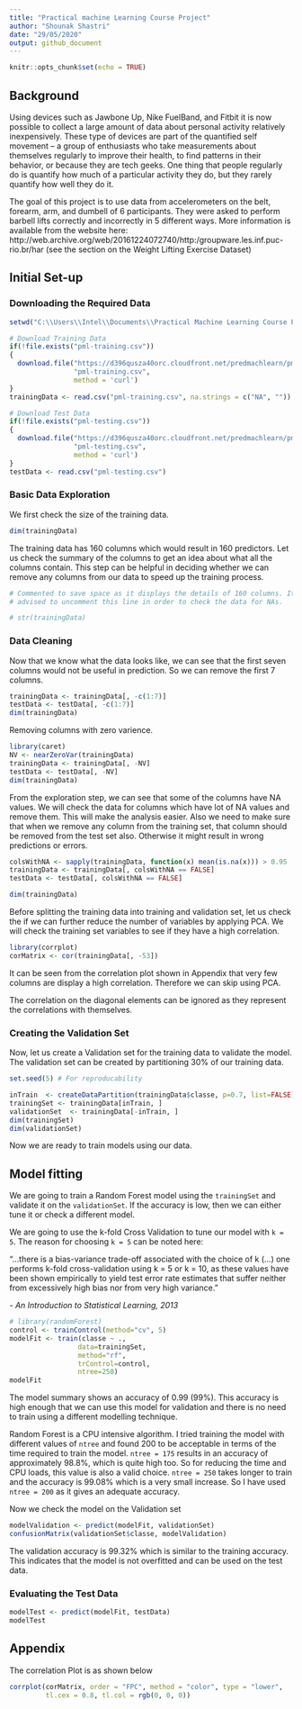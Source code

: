 ---
title: "Practical machine Learning Course Project"
author: "Shounak Shastri"
date: "29/05/2020"
output: github_document
---

```{r setup, include=FALSE}
knitr::opts_chunk$set(echo = TRUE)
```

## Background

Using devices such as Jawbone Up, Nike FuelBand, and Fitbit it is now possible 
to collect a large amount of data about personal activity relatively 
inexpensively. These type of devices are part of the quantified self movement – 
a group of enthusiasts who take measurements about themselves regularly to 
improve their health, to find patterns in their behavior, or because they are 
tech geeks. One thing that people regularly do is quantify how much of a 
particular activity they do, but they rarely quantify how well they do it.

The goal of this project is to use data from accelerometers on the belt, 
forearm, arm, and dumbell of 6 participants. They were asked to perform barbell 
lifts correctly and incorrectly in 5 different ways. More information is 
available from the website here: 
http://web.archive.org/web/20161224072740/http:/groupware.les.inf.puc-rio.br/har
(see the section on the Weight Lifting Exercise Dataset) 


## Initial Set-up

### Downloading the Required Data

```{r}
setwd("C:\\Users\\Intel\\Documents\\Practical Machine Learning Course Project")

# Download Training Data
if(!file.exists("pml-training.csv"))
{
  download.file("https://d396qusza40orc.cloudfront.net/predmachlearn/pml-training.csv",
                "pml-training.csv",
                method = 'curl')
}
trainingData <- read.csv("pml-training.csv", na.strings = c("NA", ""))

# Download Test Data
if(!file.exists("pml-testing.csv"))
{
  download.file("https://d396qusza40orc.cloudfront.net/predmachlearn/pml-testing.csv",
                "pml-testing.csv",
                method = 'curl')
}
testData <- read.csv("pml-testing.csv")
```

### Basic Data Exploration

We first check the size of the training data.

```{r }
dim(trainingData)
```

The training data has 160 columns which would result in 160 predictors. Let us 
check the summary of the columns to get an idea about what all the columns 
contain. This step can be helpful in deciding whether we can remove any columns 
from our data to speed up the training process.

```{r}
# Commented to save space as it displays the details of 160 columns. It is 
# advised to uncomment this line in order to check the data for NAs.

# str(trainingData)
```

### Data Cleaning

Now that we know what the data looks like, we can see that the first seven 
columns would not be useful in prediction. So we can remove the first 7 columns.

```{r}
trainingData <- trainingData[, -c(1:7)]
testData <- testData[, -c(1:7)]
dim(trainingData)
```

Removing columns with zero varience.

```{r}
library(caret)
NV <- nearZeroVar(trainingData)
trainingData <- trainingData[, -NV]
testData <- testData[, -NV]
dim(trainingData)
```

From the exploration step, we can see that some of the columns have NA values. 
We will check the data for columns which have lot of NA values and remove them.
This will make the analysis easier. Also we need to make sure that when we remove
any column from the training set, that column should be removed from the test 
set also. Otherwise it might result in wrong predictions or errors.

```{r}
colsWithNA <- sapply(trainingData, function(x) mean(is.na(x))) > 0.95
trainingData <- trainingData[, colsWithNA == FALSE]
testData <- testData[, colsWithNA == FALSE]

dim(trainingData)
```

Before splitting the training data into training and validation set, let us 
check the if we can further reduce the number of variables by applying PCA.
We will check the training set variables to see if they have a high correlation.

```{r}
library(corrplot)
corMatrix <- cor(trainingData[, -53])
```

It can be seen from the correlation plot shown in Appendix that very few columns
are display a high correlation. Therefore we can skip using PCA.

The correlation on the diagonal elements can be ignored as they 
represent the correlations with themselves. 

### Creating the Validation Set

Now, let us create a Validation set for the training data to validate the model.
The validation set can be created by partitioning 30% of our training data.

```{r}
set.seed(5) # For reproducability

inTrain  <- createDataPartition(trainingData$classe, p=0.7, list=FALSE)
trainingSet <- trainingData[inTrain, ]
validationSet  <- trainingData[-inTrain, ]
dim(trainingSet)
dim(validationSet)
```

Now we are ready to train models using our data.

## Model fitting

We are going to train a Random Forest model using the `trainingSet` and 
validate it on the `validationSet`. If the accuracy is low, then we can either
tune it or check a different model.

We are going to use the k-fold Cross Validation to tune our model with `k = 5`.
The reason for choosing `k = 5` can be noted here:

"...there is a bias-variance trade-off associated with the choice of k (...) 
one performs k-fold cross-validation using k = 5 or k = 10, as these values have
been shown empirically to yield test error rate estimates that suffer neither
from excessively high bias nor from very high variance." 

*- An Introduction to Statistical Learning, 2013*


```{r}
# library(randomForest)
control <- trainControl(method="cv", 5)
modelFit <- train(classe ~ .,
                 data=trainingSet,
                 method="rf",
                 trControl=control,
                 ntree=250)
modelFit
```

The model summary shows an accuracy of 0.99 (99%). This accuracy is high enough 
that we can use this model for validation and there is no need to train using a 
different modelling technique. 

Random Forest is a CPU intensive algorithm. I tried training the model with
different values of `ntree` and found 200 to be acceptable in terms of the time
required to train the model. `ntree = 175` results in an accuracy of
approximately 98.8%, which is quite high too. So for reducing the time and CPU 
loads, this value is also a valid choice. `ntree = 250` takes longer to
train and the accuracy is 99.08% which is a very small increase. So I have used 
`ntree = 200` as it gives an adequate accuracy.

Now we check the model on the Validation set

```{r}
modelValidation <- predict(modelFit, validationSet)
confusionMatrix(validationSet$classe, modelValidation)
```

The validation accuracy is 99.32% which is similar to the training accuracy.
This indicates that the model is not overfitted and can be used on the test data.

### Evaluating the Test Data

```{r}
modelTest <- predict(modelFit, testData)
modelTest
```

## Appendix

The correlation Plot is as shown below

```{r}
corrplot(corMatrix, order = "FPC", method = "color", type = "lower", 
         tl.cex = 0.8, tl.col = rgb(0, 0, 0))
```